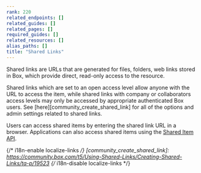 ```yaml
---
rank: 220
related_endpoints: []
related_guides: []
related_pages: []
required_guides: []
related_resources: []
alias_paths: []
title: "Shared Links"
---
```

Shared links are URLs that are generated for files, folders, web links stored
in Box, which provide direct, read-only access to the resource.

Shared links which are set to an open access level allow anyone with the URL to
access the item, while shared links with company or collaborators access levels
may only be accessed by appropriate authenticated Box users. See
[here][community_create_shared_link] for all of the options and admin settings
related to shared links.

Users can access shared items by entering the shared link URL in a browser.
Applications can also access shared items using the
[Shared Item API](endpoint://get_shared_items).

{/* i18n-enable localize-links */}
[community_create_shared_link]: https://community.box.com/t5/Using-Shared-Links/Creating-Shared-Links/ta-p/19523
{/* i18n-disable localize-links */}
